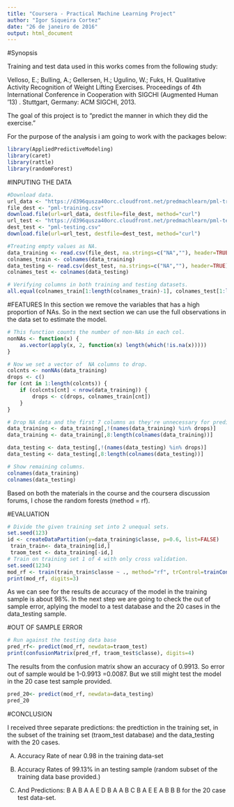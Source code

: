 ```yaml
---
title: "Coursera - Practical Machine Learning Project"
author: "Igor Siqueira Cortez"
date: "26 de janeiro de 2016"
output: html_document
---
```

#Synopsis

Training and test data used in this works comes from the following study:

Velloso, E.; Bulling, A.; Gellersen, H.; Ugulino, W.; Fuks, H. Qualitative Activity Recognition of Weight Lifting Exercises. Proceedings of 4th International Conference in Cooperation with SIGCHI (Augmented Human '13) . Stuttgart, Germany: ACM SIGCHI, 2013.

The goal of this project is to “predict the manner in which they did the exercise.”

For the purpose of the analysis i am going to work with the packages below:
```r
library(AppliedPredictiveModeling)
library(caret)
library(rattle)
library(randomForest)
```

#INPUTING THE DATA
```r
#Download data.
url_data <- "https://d396qusza40orc.cloudfront.net/predmachlearn/pml-training.csv"
file_dest <- "pml-training.csv"
download.file(url=url_data, destfile=file_dest, method="curl")
url_test <- "https://d396qusza40orc.cloudfront.net/predmachlearn/pml-testing.csv"
dest_test <- "pml-testing.csv"
download.file(url=url_test, destfile=dest_test, method="curl")

#Treating empty values as NA.
data_training <- read.csv(file_dest, na.strings=c("NA",""), header=TRUE)
colnames_train <- colnames(data_training)
data_testing <- read.csv(dest_test, na.strings=c("NA",""), header=TRUE)
colnames_test <- colnames(data_testing)

# Verifying columns in both training and testing datasets. 
all.equal(colnames_train[1:length(colnames_train)-1], colnames_test[1:length(colnames_train)-1])
```

#FEATURES
In this section we remove the variables that has a high proportion of NAs. So in the next section we can use the full observations in the data set to estimate the model. 
```r
# This function counts the number of non-NAs in each col.
nonNAs <- function(x) {
    as.vector(apply(x, 2, function(x) length(which(!is.na(x)))))
}

# Now we set a vector of  NA columns to drop.
colcnts <- nonNAs(data_training)
drops <- c()
for (cnt in 1:length(colcnts)) {
    if (colcnts[cnt] < nrow(data_training)) {
        drops <- c(drops, colnames_train[cnt])
    }
}

# Drop NA data and the first 7 columns as they're unnecessary for predicting.
data_training <- data_training[,!(names(data_training) %in% drops)]
data_training <- data_training[,8:length(colnames(data_training))]

data_testing <- data_testing[,!(names(data_testing) %in% drops)]
data_testing <- data_testing[,8:length(colnames(data_testing))]

# Show remaining columns.
colnames(data_training)
colnames(data_testing)
```
Based on both the materials in the course and the coursera discussion forums, I chose the random forests (method = rf).

#EVALUATION
```r
# Divide the given training set into 2 unequal sets.
set.seed(123)
id <- createDataPartition(y=data_training$classe, p=0.6, list=FALSE)
 train_train<- data_training[id,]
 traom_test <- data_training[-id,]
# Train on training set 1 of 4 with only cross validation.
set.seed(1234)
mod_rf <- train(train_train$classe ~ ., method="rf", trControl=trainControl(method = "cv", number = 4), data=train_train)
print(mod_rf, digits=3)
```

As we can see for the results de accuracy of the model in the training sample is about 98%. In the next step we are going to check the out of sample error, aplying the model to a test database and the 20 cases in the data_testing sample. 

#OUT OF SAMPLE ERROR
```r
# Run against the testing data base
pred_rf<- predict(mod_rf, newdata=traom_test)
print(confusionMatrix(pred_rf, traom_test$classe), digits=4)
```

The results from the confusion matrix show an accuracy of 0.9913. So error out of sample would be 1-0.9913 =0.0087. But we still might test the model in the 20 case test sample provided. 

```r
pred_20<- predict(mod_rf, newdata=data_testing)
pred_20
```

#CONCLUSION

I received three separate predictions: the predtiction in the training set, in the subset of the training set (traom_test database)  and the data_testing with the 20 cases. 

A) Accuracy Rate of near 0.98 in the training data-set 

B) Accuracy Rates of 99.13% in an testing sample (random subset of the training data base provided.)

C) And Predictions: B A B A A E D B A A B C B A E E A B B B for the 20 case test data-set.  
